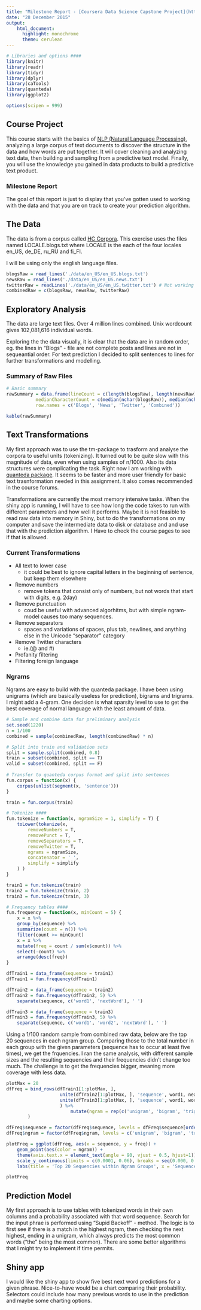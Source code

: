 ```yaml
---
title: "Milestone Report - [Coursera Data Science Capstone Project](https://www.coursera.org/course/dsscapstone)"
date: "28 December 2015"
output: 
    html_document:
      highlight: monochrome
      theme: cerulean
---
```


```r
# Libraries and options ####
library(knitr)
library(readr)
library(tidyr)
library(dplyr)
library(caTools)
library(quanteda)
library(ggplot2)

options(scipen = 999)
```

## Course Project

This course starts with the basics of [NLP (Natural Language Processing)](https://en.wikipedia.org/wiki/Natural_language_processing), analyzing a large corpus of text documents to discover the structure in the data and how words are put together. It will cover cleaning and analyzing text data, then building and sampling from a predictive text model. Finally, you will use the knowledge you gained in data products to build a predictive text product.

### Milestone Report
The goal of this report is just to display that you've gotten used to working with the data and that you are on track to create your prediction algorithm.

## The Data
The data is from a corpus called [HC Corpora](http://www.corpora.heliohost.org/aboutcorpus.html). This exercise uses the files named LOCALE.blogs.txt where LOCALE is the each of the four locales en_US, de_DE, ru_RU and fi_FI.

I will be using only the english language files.

```r
blogsRaw = read_lines('./data/en_US/en_US.blogs.txt')
newsRaw = read_lines('./data/en_US/en_US.news.txt')
twitterRaw = readLines('./data/en_US/en_US.twitter.txt') # Not working with readr because of an "embedded null"
combinedRaw = c(blogsRaw, newsRaw, twitterRaw)
```

## Exploratory Analysis

The data are large text files. Over 4 million lines combined. Unix wordcount gives 102,081,616 individual words.

Exploring the the data visually, it is clear that the data are in random order, eg. the lines in "Blogs" - file are not complete posts and lines are not in sequeantial order. For text prediction I decided to split sentences to lines for further transformations and modelling.

### Summary of Raw Files

```r
# Basic summary
rawSummary = data.frame(lineCount = c(length(blogsRaw), length(newsRaw), length(twitterRaw), length(combinedRaw)),
           medianCharacterCount = c(median(nchar(blogsRaw)), median(nchar(newsRaw)), median(nchar(twitterRaw)), median(nchar(combinedRaw))),
           row.names = c('Blogs', 'News', 'Twitter', 'Combined'))

kable(rawSummary)
```


## Text Transformations

My first approach was to use the tm-package to trasform and analyse the corpora to useful units (tokenizing). It turned out to be quite slow with this magnitude of data, even when using samples of n/1000. Also its data structures were complicating the task. Right now I am working with [quanteda package](https://cran.r-project.org/web/packages/quanteda/vignettes/quickstart.html). It seems to be faster and more user friendly for basic text trasnformation needed in this assignment. It also comes recommended in the course forums.

Transformations are currently the most memory intensive tasks. When the shiny app is running, I will have to see how long the code takes to run with different parameters and how well it performs. Maybe it is not feasible to read raw data into memory in Shiny, but to do the transformations on my computer and save the intermediate data to disk or database and and use that with the prediction algorithm. I Have to check the course pages to see if that is allowed.

### Current Transformations

- All text to lower case
    - it could be best to ignore capital letters in the beginning of sentence, but keep them elsewhere
- Remove numbers
    - remove tokens that consist only of numbers, but not words that start with digits, e.g. 2day)
- Remove punctuation
    - coud be useful with advanced algorhitms, but with simple ngram-model causes too many sequences.
- Remove separators
    - spaces and variations of spaces, plus tab, newlines, and anything else in the Unicode "separator" category
- Remove Twitter characters
    - ie.(@ and #)
- Profanity filtering
- Filtering foreign language

### Ngrams

Ngrams are easy to build with the quanteda package. I have been using unigrams (which are basically useless for prediction), bigrams and trigrams. I might add a 4-gram. One decision is what sparsity level to use to get the best coverage of normal language with the least amount of data.

```r
# Sample and combine data for preliminary analysis  
set.seed(1220)
n = 1/100
combined = sample(combinedRaw, length(combinedRaw) * n)

# Split into train and validation sets
split = sample.split(combined, 0.8)
train = subset(combined, split == T)
valid = subset(combined, split == F)
    
# Transfer to quanteda corpus format and split into sentences
fun.corpus = function(x) {
    corpus(unlist(segment(x, 'sentence')))
}

train = fun.corpus(train)

# Tokenize ####
fun.tokenize = function(x, ngramSize = 1, simplify = T) {
    toLower(tokenize(x,
        removeNumbers = T,
        removePunct = T,
        removeSeparators = T,
        removeTwitter = T,
        ngrams = ngramSize,
        concatenator = ' ',
        simplify = simplify
    ) )
}

train1 = fun.tokenize(train)
train2 = fun.tokenize(train, 2)
train3 = fun.tokenize(train, 3)

# Frequency tables ####
fun.frequency = function(x, minCount = 5) {
    x = x %>%
    group_by(sequence) %>%
    summarize(count = n()) %>%
    filter(count >= minCount)
    x = x %>% 
    mutate(freq = count / sum(x$count)) %>% 
    select(-count) %>%
    arrange(desc(freq))
}

dfTrain1 = data_frame(sequence = train1)
dfTrain1 = fun.frequency(dfTrain1)

dfTrain2 = data_frame(sequence = train2)
dfTrain2 = fun.frequency(dfTrain2, 5) %>%
    separate(sequence, c('word1', 'nextWord'), ' ')

dfTrain3 = data_frame(sequence = train3)
dfTrain3 = fun.frequency(dfTrain3, 5) %>%
    separate(sequence, c('word1', 'word2', 'nextWord'), ' ')
```

Using a 1/100 random sample from combined raw data, below are the top 20 sequences in each ngram group. Comparing those to the total number in each group with the given parameters (sequence has to occur at least five times), we get the frquencies. I ran the same analysis, with different sample sizes and the resulting sequencies and their frequencies didn't change too much. The challenge is to get the frequencies bigger, meaning more coverage with less data.

```r
plotMax = 20
dfFreq = bind_rows(dfTrain1[1:plotMax, ], 
                    unite(dfTrain2[1:plotMax, ], 'sequence', word1, nextWord, sep = ' '),
                    unite(dfTrain3[1:plotMax, ], 'sequence', word1, word2, nextWord, sep = ' ')
                    ) %>%
                        mutate(ngram = rep(c('unigram', 'bigram', 'trigram'), each = plotMax)
        )

dfFreq$sequence = factor(dfFreq$sequence, levels = dfFreq$sequence[order(dfFreq$freq, decreasing = T)])
dfFreq$ngram = factor(dfFreq$ngram, levels = c('unigram', 'bigram', 'trigram'))

plotFreq = ggplot(dfFreq, aes(x = sequence, y = freq)) +
    geom_point(aes(color = ngram)) +
    theme(axis.text.x = element_text(angle = 90, vjust = 0.5, hjust=1)) +
    scale_y_continuous(limits = c(0.0001, 0.06), breaks = seq(0.000, 0.1, 0.01)) +
    labs(title = 'Top 20 Sequencies within Ngram Groups', x = 'Sequence', y = 'Frequency')

plotFreq
```


## Prediction Model

My first approach is to use tables with tokenized words in their own columns and a probability associated with that word sequence. Search for the input phrae is performed using "Supid Backoff" - method. The logic is to first see if there is a match in the highest ngram, then checking the next highest, ending in a unigram, which always predicts the most common words ("the" being the most common). There are some better algorithms that I might try to implement if time permits.

## Shiny app

I would like the shiny app to show five best next word predictions for a given phrase. Nice-to-have would be a chart comparing their probability. Selectors could include how many previous words to use in the prediction and maybe some charting options.







